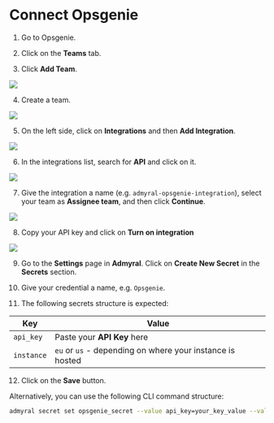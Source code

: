 # Connect Opsgenie

1. Go to Opsgenie.

2. Click on the **Teams** tab.

3. Click **Add Team**.

<img src="/opsgenie1.png" />

4. Create a team.

<img src="/opsgenie2.png" />

5. On the left side, click on **Integrations** and then **Add Integration**.

<img src="/opsgenie3.png" />

6. In the integrations list, search for **API** and click on it.

<img src="/opsgenie4.png" />

7. Give the integration a name (e.g. `admyral-opsgenie-integration`), select your team as **Assignee team**, and then click **Continue**.

<img src="/opsgenie5.png" />

8. Copy your API key and click on **Turn on integration**

<img src="/opsgenie6.png" />

9. Go to the **Settings** page in **Admyral**. Click on **Create New Secret** in the **Secrets** section.

10. Give your credential a name, e.g. `Opsgenie`.

11. The following secrets structure is expected:

| Key        | Value                                                     |
| ---------- | --------------------------------------------------------- |
| `api_key`  | Paste your **API Key** here                               |
| `instance` | `eu` or `us` - depending on where your instance is hosted |

12. Click on the **Save** button.

Alternatively, you can use the following CLI command structure:

```bash
admyral secret set opsgenie_secret --value api_key=your_key_value --value instance=your_instance
```
